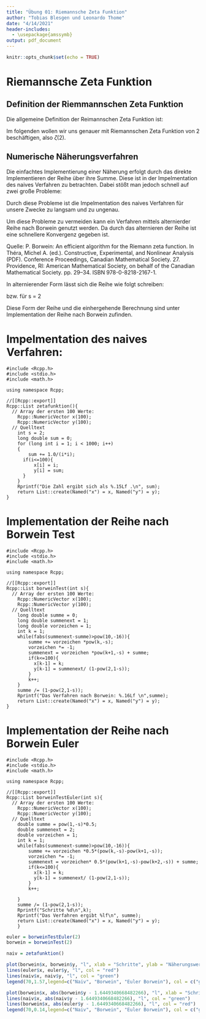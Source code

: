 ```yaml
---
title: "Übung 01: Riemannsche Zeta Funktion"
author: "Tobias Blesgen und Leonardo Thome"
date: "4/14/2021"
header-includes:
  - \usepackage{amssymb}
output: pdf_document
---
```


```r
knitr::opts_chunk$set(echo = TRUE)
```

# Riemannsche Zeta Funktion

## Definition der Riemmannschen Zeta Funktion

Die allgemeine Definition der Reimannschen Zeta Funktion ist:
\begin{equation}
    \zeta(s) = \sum_{k=1}^\infty \frac{1}{k^s} , s \in \mathbb{C} \\ {0}
\end{equation}

Im folgenden wollen wir uns genauer mit Riemannschen Zeta Funktion von 2 beschäftigen,
also $\zeta(2)$.
\begin{equation}
\zeta(2) = \sum_{k=1}^\infty \frac{1}{k^2}
\end{equation}

## Numerische Näherungsverfahren

Die einfachtes Implementierung einer Näherung erfolgt durch das direkte Implementieren der Reihe über ihre Summe.
Diese ist in der Impelmentation des naives Verfahren zu betrachten.
Dabei stößt man jedoch schnell auf zwei große Probleme:

\begin{enumerate}
    \item Die Konvergenz der Reihe in ihrer grundlegenden Form ist nicht sehr schnell und braucht daher viele Summenschritte
    bis ein außreichend genauer Wert erreicht wird.
    \item Das Addieren immer kleiner Zahlen ist für den Menschen kein Problem jedoch hat der Computer nur eine begrenzte Anhalen an
    Stellen für eine Zahl so sind die Zahlen irgendwann zu klein um auf die größere vorherige Zahl addiert zu werden. 
    Dies ist in der Regel kein Problem da zu dem Zeitpunkt die gewünschte Genauigkeit erreicht wurde, 
    jedoch tritt hier das Problem der langsamen Konvergenz auf durch das der Wert zu jenem Zeitpunk noch zu ungenau ist.  
\end{enumerate}

Durch diese Probleme ist die Impelmentation des naives Verfahren für unsere Zwecke zu langsam und zu ungenau.

Um diese Probleme zu vermeiden kann ein Verfahren mittels alternierder Reihe nach Borwein genutzt werden.
Da durch das alternieren der Reihe ist eine schnellere Konvergenz gegeben ist.

Quelle: P. Borwein: An efficient algorithm for the Riemann zeta function. In Théra, Michel A. (ed.). Constructive, Experimental, and Nonlinear Analysis (PDF). Conference Proceedings, Canadian Mathematical Society. 27. Providence, RI: American Mathematical Society, on behalf of the Canadian Mathematical Society. pp. 29–34. ISBN 978-0-8218-2167-1.

In alternierender Form lässt sich die Reihe wie folgt schreiben:

\begin{equation}
    \zeta(s) = \frac{1}{1-2^{1-s}} \, \sum_{k=1}^\infty \frac{-1^{k-1}}{k^s}
\end{equation}
bzw. für s = 2
\begin{equation}
    \zeta(s) = 2 \, \sum_{k=1}^\infty \frac{(-1)^{k-1}}{k^2}
\end{equation}

Diese Form der Reihe und die einhergehende Berechnung sind unter Implementation der Reihe nach Borwein zufinden.

# Impelmentation des naives Verfahren:
```Rcpp
#include <Rcpp.h>
#include <stdio.h>
#include <math.h>

using namespace Rcpp;

//[[Rcpp::export]]
Rcpp::List zetafunktion(){
  // Array der ersten 100 Werte:
    Rcpp::NumericVector x(100);
    Rcpp::NumericVector y(100);
  // Quelltext
    int s = 2;
    long double sum = 0;
    for (long int i = 1; i < 1000; i++)
    {
        sum += 1.0/(i*i);
      if(i<=100){
          x[i] = i;
          y[i] = sum;
      }
    }
    Rprintf("Die Zahl ergibt sich als %.15Lf .\n", sum);
    return List::create(Named("x") = x, Named("y") = y);
}
```

# Implementation der Reihe nach Borwein Test
```Rcpp
#include <Rcpp.h>
#include <stdio.h>
#include <math.h>

using namespace Rcpp;

//[[Rcpp::export]]
Rcpp::List borweinTest(int s){
  // Array der ersten 100 Werte:
    Rcpp::NumericVector x(100);
    Rcpp::NumericVector y(100);
  // Quelltext
    long double summe = 0;
    long double summenext = 1;
    long double vorzeichen = 1;
    int k = 1;
    while(fabs(summenext-summe)>pow(10,-16)){
        summe += vorzeichen *pow(k,-s);
        vorzeichen *= -1;
        summenext = vorzeichen *pow(k+1,-s) + summe;
        if(k<=100){
          x[k-1] = k;
          y[k-1] = summenext/ (1-pow(2,1-s));
        }
        k++;
    }
    summe /= (1-pow(2,1-s));
    Rprintf("Das Verfahren nach Borwein: %.16Lf \n",summe);
    return List::create(Named("x") = x, Named("y") = y);
}
```


# Implementation der Reihe nach Borwein Euler
```Rcpp
#include <Rcpp.h>
#include <stdio.h>
#include <math.h>

using namespace Rcpp;

//[[Rcpp::export]]
Rcpp::List borweinTestEuler(int s){
  // Array der ersten 100 Werte:
    Rcpp::NumericVector x(100);
    Rcpp::NumericVector y(100);
  // Quelltext
    double summe = pow(1,-s)*0.5;
    double summenext = 2;
    double vorzeichen = 1;
    int k = 1;
    while(fabs(summenext-summe)>pow(10,-16)){
        summe += vorzeichen *0.5*(pow(k,-s)-pow(k+1,-s));
        vorzeichen *= -1;
        summenext = vorzeichen* 0.5*(pow(k+1,-s)-pow(k+2,-s)) + summe;
        if(k<=100){
          x[k-1] = k;
          y[k-1] = summenext/ (1-pow(2,1-s));
        }
        k++;
        
    }
    summe /= (1-pow(2,1-s));
    Rprintf("Schritte %d\n",k);
    Rprintf("Das Verfahren ergibt %lf\n", summe);
    return List::create(Named("x") = x, Named("y") = y);
    }
```

```r
euler = borweinTestEuler(2)
borwein = borweinTest(2)

```

```r
naiv = zetafunktion()
```

```r
plot(borwein$x, borwein$y, "l", xlab = "Schritte", ylab = "Näherungswert", col = "dark blue")
lines(euler$x, euler$y, "l", col = "red")
lines(naiv$x, naiv$y, "l", col = "green")
legend(70,1.57,legend=c("Naiv", "Borwein", "Euler Borwein"), col = c("green", "dark blue", "red"), lty=1:1)

```
```r

plot(borwein$x, abs(borwein$y - 1.6449340668482266), "l", xlab = "Schritte", ylab = "absolute Abweichung", col = "dark blue")
lines(naiv$x, abs(naiv$y - 1.6449340668482266), "l", col = "green")
lines(borwein$x, abs(euler$y - 1.6449340668482266), "l", col = "red")
legend(70,0.14,legend=c("Naiv", "Borwein", "Euler Borwein"), col = c("green", "dark blue", "red"), lty=1:1)

```